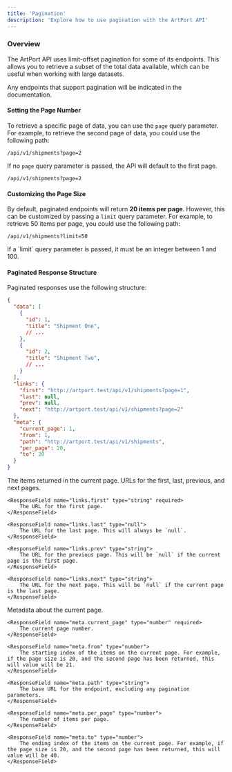 ```yaml
---
title: 'Pagination'
description: 'Explore how to use pagination with the ArtPort API'
---
```


### Overview

The ArtPort API uses limit-offset pagination for some of its endpoints. This allows you to retrieve a subset of the total data available, which can be useful when working with large datasets.

Any endpoints that support pagination will be indicated in the documentation.

#### Setting the Page Number

To retrieve a specific page of data, you can use the `page` query parameter. For example, to retrieve the second page of data, you could use the following path:

```
/api/v1/shipments?page=2
```

If no `page` query parameter is passed, the API will default to the first page.

```
/api/v1/shipments?page=2
```

#### Customizing the Page Size

By default, paginated endpoints will return **20 items per page**. However, this can be customized by passing a `limit` query parameter. For example, to retrieve 50 items per page, you could use the following path:

```
/api/v1/shipments?limit=50
```

<Info>
    If a `limit` query parameter is passed, it must be an integer between 1 and 100.
</Info>

#### Paginated Response Structure

Paginated responses use the following structure:

[//]: # (TODO Need to add correct domains to the URLs below.)

<ResponseExample>

```json Example Response Structure
{
  "data": [
    {
      "id": 1,
      "title": "Shipment One",
      // ...
    },
    {
      "id": 2,
      "title": "Shipment Two",
      // ...
    }
  ],
  "links": {
    "first": "http://artport.test/api/v1/shipments?page=1",
    "last": null,
    "prev": null,
    "next": "http://artport.test/api/v1/shipments?page=2"
  },
  "meta": {
    "current_page": 1,
    "from": 1,
    "path": "http://artport.test/api/v1/shipments",
    "per_page": 20,
    "to": 20
  }
}
```

</ResponseExample>

<ResponseField name="data" type="array">
    The items returned in the current page.
</ResponseField>

<ResponseField name="links" type="array">
    URLs for the first, last, previous, and next pages.

    <ResponseField name="links.first" type="string" required>
        The URL for the first page.
    </ResponseField>

    <ResponseField name="links.last" type="null">
        The URL for the last page. This will always be `null`.
    </ResponseField>

    <ResponseField name="links.prev" type="string">
        The URL for the previous page. This will be `null` if the current page is the first page.
    </ResponseField>

    <ResponseField name="links.next" type="string">
        The URL for the next page. This will be `null` if the current page is the last page.
    </ResponseField>
</ResponseField>

<ResponseField name="meta" type="array">
    Metadata about the current page.

    <ResponseField name="meta.current_page" type="number" required>
        The current page number.
    </ResponseField>

    <ResponseField name="meta.from" type="number">
        The starting index of the items on the current page. For example, if the page size is 20, and the second page has been returned, this will value will be 21.
    </ResponseField>

    <ResponseField name="meta.path" type="string">
        The base URL for the endpoint, excluding any pagination parameters.
    </ResponseField>

    <ResponseField name="meta.per_page" type="number">
        The number of items per page.
    </ResponseField>

    <ResponseField name="meta.to" type="number">
        The ending index of the items on the current page. For example, if the page size is 20, and the second page has been returned, this will value will be 40.
    </ResponseField>

</ResponseField>